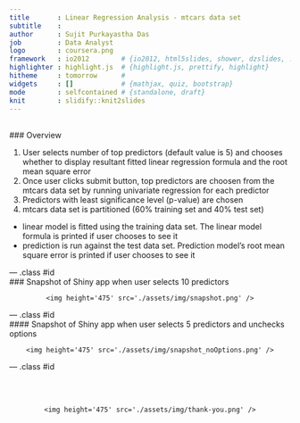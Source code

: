 ```yaml
---
title       : Linear Regression Analysis - mtcars data set
subtitle    : 
author      : Sujit Purkayastha Das
job         : Data Analyst
logo        : coursera.png
framework   : io2012        # {io2012, html5slides, shower, dzslides, ...}
highlighter : highlight.js  # {highlight.js, prettify, highlight}
hitheme     : tomorrow      # 
widgets     : []            # {mathjax, quiz, bootstrap}
mode        : selfcontained # {standalone, draft}
knit        : slidify::knit2slides
---
```

</br>
### Overview

1. User selects number of top predictors (default value is 5) and chooses whether to display resultant fitted linear regression formula and the root mean square error
2. Once user clicks submit button, top predictors are choosen from the mtcars data set by running univariate regression for each predictor
3. Predictors with least significance level (p-value) are chosen
4. mtcars data set is partitioned (60% training set and 40% test set)
 + linear model is fitted using the training data set. The linear model formula is printed if user chooses to see it
 + prediction is run against the test data set. Prediction model's root mean square error is printed if user chooses to see it

--- .class #id 
</br>
### Snapshot of Shiny app when user selects 10 predictors
</br>
<div style='text-align: center;'>
    <img height='475' src='./assets/img/snapshot.png' />
</div>

--- .class #id
</br>
#### Snapshot of Shiny app when user selects 5 predictors and unchecks options
</br>
<div style='text-align: center;'>
    <img height='475' src='./assets/img/snapshot_noOptions.png' />
</div>

--- .class #id

</br>
</br>

<div style='text-align: center;'>
    <img height='475' src='./assets/img/thank-you.png' />
</div>

